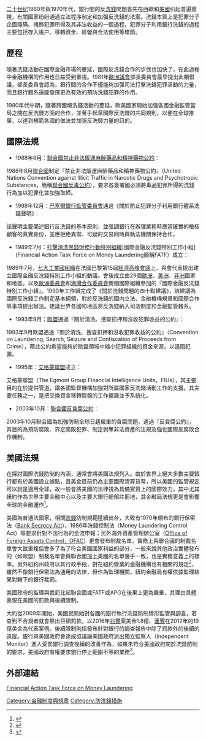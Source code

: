 {{Multiple issues|
{{copyedit|time=2016-05-10T05:24:40+00:00}}
{{Prose|time=2022-06-09T14:15:21+00:00}}
{{Review|time=2022-06-09T14:15:21+00:00}}
{{Tone|time=2022-06-09T14:15:21+00:00}}
}}
[[二十世纪|二十世纪]]1960年與1970年代，銀行間的反[[洗錢|洗錢]]問題首先在西歐和[[美國|美國]]引起普遍重視，有關國家纷纷通過立法程序制定和加强反洗錢的法案。洗錢本質上是犯罪分子企圖隱瞞、掩飾犯罪所得及其非法收益的一個過程。犯罪分子利用銀行洗錢的過程主要包括存入帳户、移轉資金、經營與合法使用等環節。

== 歷程 ==
隨著洗錢活動在國際金融市場的蔓延，國際反洗錢合作的步伐也加快了，在此過程中金融機構的作用也日益受到重視。1981年[[歐洲議會|歐洲議會]]部長委員會最早提出此類倡議，部長委員會認為，銀行間的合作不僅能夠加强司法打擊洗錢犯罪活動的力量，而且銀行體系還能發揮更為有效的預防洗錢犯罪的作用。

1980年代中期，隨著跨國境洗錢活動的蔓延，歐美國家開始加强各國金融監管當局之間在反洗錢方面的合作，並著手起草國際反洗錢的共同規則，以便在全球推廣，以達到規範各國的做法並加强反洗錢力量的目的。

==國際法規==

*1988年8月：[[聯合國禁止非法販運麻醉藥品和精神藥物公約|聯合國禁止非法販運麻醉藥品和精神藥物公約]]：

1988年8月[[聯合國|聯合國]]制定『禁止非法販運麻醉藥品和精神藥物公約』（United Nations Convention against Illicit Traffic in Narcotic Drugs and Psychotropic Substances，簡稱[[聯合國反毒公約|聯合國反毒公約]]），要求各簽署國必須將毒品犯罪所得的洗錢行為加以犯罪化並加強取締。

*1988年12月：[[巴塞爾銀行監管委員會|巴塞爾銀行監管委員會]]通過《關於防止犯罪分子利用銀行體系洗錢聲明》：
該聲明主要闡述銀行反洗錢的基本原則，並强調銀行在辦理業務時應當確實的檢核顧客的真實身份，並應拒绝異常、可疑的交易同時與執法機關保持合作。

*1989年7月：[[打擊清洗黑錢財務行動特別組織|打擊清洗黑錢財務行動特別組織]][國際金融反洗錢特別工作小組](Financial Action Task Force on Money Laundering簡稱FATF）成立：
1989年7月，[[七大工業國組織|七大工業國組織]]在法國巴黎第15屆[[經濟高峰會議|經濟高峰會議]]上，與會代表提出建立國際金融反洗錢特別工作小組的動議。會後成立由29個[[歐洲|歐洲]]、[[美洲|美洲]]、[[非洲|非洲]]國家和地區，以及[[歐洲委員會|歐洲委員會]]和[[海灣合作委員會|海灣合作委員會]]兩個國際組織參加的『國際金融反洗錢特別工作小組』。1990年工作組完成了《關於洗錢問題的四十點建議》，該建議為國際反洗錢工作制定基本綱領，對於反洗錢的國内立法、金融機構規章和國際合作等事項提出辦法。建議世界各國和地區將反洗錢納入司法制度和金融監管體系。

*1993年9月：[[歐盟|歐盟]]通過『關於清洗、搜查扣押和沒收犯罪收益的公約』：
1993年9月歐盟通過『關於清洗、搜查扣押和沒收犯罪收益的公約』（Convention on Laundering, Search, Seizure and Confiscation of Proceeds from Crime），藉此公約希望能夠於歐盟領域中縮小犯罪組織的資金來源，以遏阻犯罪。

*1995年：[[艾格蒙聯盟|艾格蒙聯盟]]成立：
艾格蒙聯盟（The Egmont Group Financial Intelligence Units，FIUs），其主要目的在於提供管道，讓各國監督機構加強對所屬國家反洗錢活動工作的支援。其主要任務之一，是把交換資金移轉情報的工作擴展並予系統化。

*2003年10月：[[聯合國反貪腐公約|聯合國反貪腐公約]]：
2003年10月聯合國為加強防制全球日趨嚴重的貪腐問題，通過『反貪腐公約』，其目的為預防腐敗、界定腐敗犯罪、制定剝奪非法資產的法規及強化國際反腐敗合作機制。

==美國法規==

在探討國際洗錢防制的內涵，通常會將美國法規列入。由於世界上絕大多數主要銀行都有於美國設立據點，且美金目前仍為主要國際清算貨幣，所以美國的監管規定可以說是適用全球，故一般會將美國的法律視為具備實質上的國際效力，其中尤其紐約作為世界主要金融中心以及主要大銀行總部註冊地，其金融局法規更是會影響全球的金融運作<ref>{{cite book|author1=王任翔|title=洗錢防制法：銀行業實務挑戰|date=2018年3月|url=https://aml.watch/%E6%B4%97%E9%8C%A2%E9%98%B2%E5%88%B6%E6%B3%95%EF%BC%9A%E9%8A%80%E8%A1%8C%E6%A5%AD%E5%AF%A6%E5%8B%99%E6%8C%91%E6%88%B0/|access-date=2018-04-23|archive-date=2021-01-04|archive-url=https://web.archive.org/web/20210104031758/https://aml.watch/%E6%B4%97%E9%8C%A2%E9%98%B2%E5%88%B6%E6%B3%95%EF%BC%9A%E9%8A%80%E8%A1%8C%E6%A5%AD%E5%AF%A6%E5%8B%99%E6%8C%91%E6%88%B0/|dead-url=no}}</ref>。

美國為普通法國家，相關[[洗錢|洗錢]]防制規範陸續出台，大致有1970年頒布的銀行保密法（[[Bank_Secrecy_Act|Bank Secrecy Act]]）、1986年洗錢控制法（Money Laundering Control Act）等要求針對不法行為的金流申報；另外海外資產管理辦公室（[[Office_of_Foreign_Assets_Control，OFAC|Office of Foreign Assets Control，OFAC]]）更會發布制裁名單，實務上與聯合國的制裁名單會大致重複但會多了為了符合美國國家利益的部分，一般來說其他政治實體發布的（如歐盟）制裁名單會與聯合國加上美國的名單幾乎一致，也是實務意義上的標準。另外紐約州政府以其行政手段，對在紐約營業的金融機構也有相關的規定<ref>{{cite web|author1=NYDFS|title=NYDFS Regulations|url=http://www.dfs.ny.gov/legal/regulations.htm|website=NYDFS Regulations|accessdate=2018-04-23|archive-url=https://web.archive.org/web/20180303015716/http://dfs.ny.gov/legal/regulations.htm|archive-date=2018-03-03|dead-url=yes}}</ref>，雖然不像銀行保密法為通用的法律，但作為監理機關，紐約金融局有權依據監理結果對轄下的銀行裁罰。

美國政府的監理與裁罰比起聯合國或FATF或APG在後果上更為嚴重，其理由具體表現在美國的罰款與後續限制。

大約從2009年開始，美國就開始對各國的銀行執行洗錢防制情形監管與調查，若查到不合規者就會祭出巨額罰款，以2016年[[兆豐|兆豐]]案美金1.8億、[[滙豐|滙豐]]在2012年的19億美金為代表案例。後續限制則指發布針對銀行的調查報告中除了罰款外的後續的追蹤。銀行與美國政府會達成協議讓美國政府派出獨立監察人（Independent Monitor）進入受罰銀行調查後續的改善作為，如果未符合美國政府關於洗錢防制的要求，美國政府有權要求銀行停止範圍不等的業務<ref>{{cite web|author1=丹尼爾工生糗|title=洗錢案始末與洗錢案國際裁罰說明|url=https://aml.watch/%E6%B4%97%E9%8C%A2%E6%A1%88%E5%A7%8B%E6%9C%AB%E8%88%87%E6%B4%97%E9%8C%A2%E6%A1%88%E5%9C%8B%E9%9A%9B%E8%A3%81%E7%BD%B0%E8%AA%AA%E6%98%8E/|website=丹尼爾工生糗|accessdate=2018-04-23|archive-date=2019-06-29|archive-url=https://web.archive.org/web/20190629143351/https://aml.watch/%e6%b4%97%e9%8c%a2%e6%a1%88%e5%a7%8b%e6%9c%ab%e8%88%87%e6%b4%97%e9%8c%a2%e6%a1%88%e5%9c%8b%e9%9a%9b%e8%a3%81%e7%bd%b0%e8%aa%aa%e6%98%8e/|dead-url=no}}</ref>。

== 外部連結 ==
[http://www.fatf-gafi.org/pages/0,2987,en_32250379_32235720_1_1_1_1_1,00.html Financial Action Task Force on Money Laundering] {{Wayback|url=http://www.fatf-gafi.org/pages/0,2987,en_32250379_32235720_1_1_1_1_1,00.html |date=20201222114833 }}

[[Category:金融制度與規章|Category:金融制度與規章]]
[[Category:防洗錢措施|Category:防洗錢措施]]